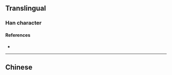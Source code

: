 {{also|澦}}
{{character info/new}}
==Translingual==

===Han character===
{{Han char|rn=85|rad=水|as=10|sn=13|four=|canj=ENNO|ids=⿰氵预}}

====References====
* {{Han ref|kx=0643.241|hdz=31711.080|uh=6EEA|ud=28394}}

----

==Chinese==
{{zh-see|澦}}